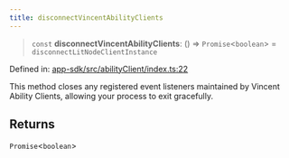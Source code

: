 ```yaml
---
title: disconnectVincentAbilityClients
---
```


> `const` **disconnectVincentAbilityClients**: () => `Promise`\<`boolean`\> = `disconnectLitNodeClientInstance`

Defined in: [app-sdk/src/abilityClient/index.ts:22](https://github.com/LIT-Protocol/Vincent/blob/59bbcc58961d006596c8c80671cc1200f69f2946/packages/libs/app-sdk/src/abilityClient/index.ts#L22)

This method closes any registered event listeners maintained by Vincent Ability Clients, allowing your process to exit gracefully.

## Returns

`Promise`\<`boolean`\>
